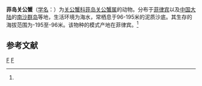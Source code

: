 {{Speciesbox
| taxon = Philippidorippe philippinensis
| binomial_authority = (Chen, 1986)<ref name='id11471'>{{cite web| url =http://www.bioinfo.cn/db05/BjdwSpecies.php?action=view&id=11471| title =菲岛关公蟹| work =《中国动物物种编目数据库》| publisher =中国科学院微生物研究所| author =中国科学院动物研究所| accessdate =2009-04-28| deadurl =yes| archiveurl =https://web.archive.org/web/20160305071054/http://www.bioinfo.cn/db05/BjdwSpecies.php?action=view&id=11471| archivedate =2016-03-05}}</ref>
}}

'''菲岛关公蟹'''（[[学名|学名]]：{{lang|la|''Philippidorippe philippinensis''}}）为[[关公蟹科|关公蟹科]][[菲岛关公蟹属|菲岛关公蟹属]]的动物。分布于[[菲律宾|菲律宾]]以及[[中国大陆|中国大陆]]的[[南沙群岛|南沙群岛]]等地，生活环境为海水，常栖息于96-195米的泥质沙底。其生存的海拔范围为-195至-96米。该物种的模式产地在菲律宾。<ref name='id11471'/>

== 参考文献 ==
{{reflist}}

{{螃蟹小作品}}

{{Taxonbar}}
[[Category:1986年描述的动物|F]]
[[Category:菲岛关公蟹属|F]]